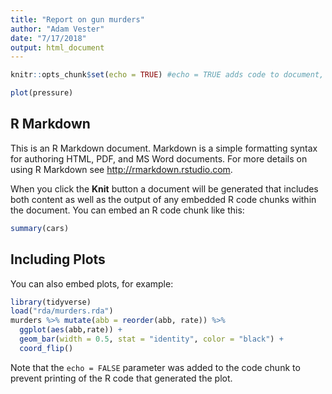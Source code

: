 ```yaml
---
title: "Report on gun murders"
author: "Adam Vester"
date: "7/17/2018"
output: html_document
---
```


```r
knitr::opts_chunk$set(echo = TRUE) #echo = TRUE adds code to document, change to false to omit
```
```r
plot(pressure)
```

## R Markdown

This is an R Markdown document. Markdown is a simple formatting syntax for authoring HTML, PDF, and MS Word documents. For more details on using R Markdown see <http://rmarkdown.rstudio.com>.

When you click the **Knit** button a document will be generated that includes both content as well as the output of any embedded R code chunks within the document. You can embed an R code chunk like this:

```r
summary(cars)
```

## Including Plots

You can also embed plots, for example:

```r
library(tidyverse)
load("rda/murders.rda")
murders %>% mutate(abb = reorder(abb, rate)) %>%
  ggplot(aes(abb,rate)) +
  geom_bar(width = 0.5, stat = "identity", color = "black") +
  coord_flip()
```

Note that the `echo = FALSE` parameter was added to the code chunk to prevent printing of the R code that generated the plot.

